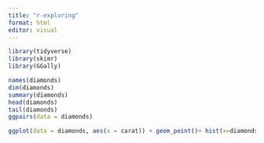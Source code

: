 ```yaml
---
title: "r-exploring"
format: html
editor: visual
---
```

```r
library(tidyverse)
library(skimr)
library(GGally)
```
```r
names(diamonds)
dim(diamonds)
summary(diamonds)
head(diamonds)
tail(diamonds)
ggpairs(data = diamonds)
```
```r
ggplot(data = diamonds, aes(x = carat)) + geom_point()+ hist(x=diamonds$carat)
```

